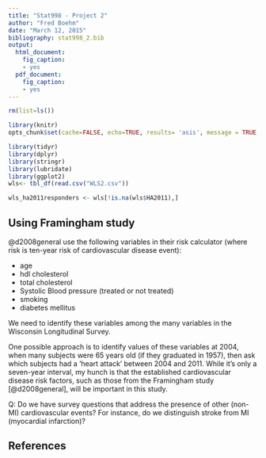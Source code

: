 ```yaml
---
title: "Stat998 - Project 2"
author: "Fred Boehm"
date: "March 12, 2015"
bibliography: stat998_2.bib
output:
  html_document:
    fig_caption:
    - yes
  pdf_document:
    fig_caption:
    - yes
---
```


```r
rm(list=ls())

library(knitr)
opts_chunk$set(cache=FALSE, echo=TRUE, results= 'asis', message = TRUE, warning=TRUE, tidy=TRUE, highlight=TRUE, fig.show='asis')
```




```r
library(tidyr)
library(dplyr)
library(stringr)
library(lubridate)
library(ggplot2)
wls<- tbl_df(read.csv("WLS2.csv"))
```

```r
wls_ha2011responders <- wls[!is.na(wls$HA2011),]

```



## Using Framingham study

@d2008general use the following variables in their risk calculator (where risk is ten-year risk of cardiovascular disease event):

- age  
- hdl cholesterol  
- total cholesterol  
- Systolic Blood pressure (treated or not treated)  
- smoking  
- diabetes mellitus  

We need to identify these variables among the many variables in the Wisconsin Longitudinal Survey. 

One possible approach is to identify values of these variables at 2004, when many subjects were 65 years old (if they graduated in 1957), then ask which subjects had a 'heart attack' between 2004 and 2011. While it's only a seven-year interval, my hunch is that the established cardiovascular disease risk factors, such as those from the Framingham study [@d2008general], will be important in this study.


Q: Do we have survey questions that address the presence of other (non-MI) cardiovascular events? For instance, do we distinguish stroke from MI (myocardial infarction)? 

## References




